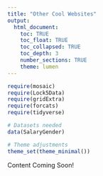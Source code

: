 ```yaml
---
title: "Other Cool Websites"
output: 
  html_document:
    toc: TRUE
    toc_float: TRUE
    toc_collapsed: TRUE
    toc_depth: 3
    number_sections: TRUE
    theme: lumen
---
```


```r
require(mosaic)
require(Lock5Data)
require(gridExtra)
require(forcats)
require(tidyverse)

# Datasets needed
data(SalaryGender)

# Theme adjustments
theme_set(theme_minimal())
```

Content Coming Soon!
